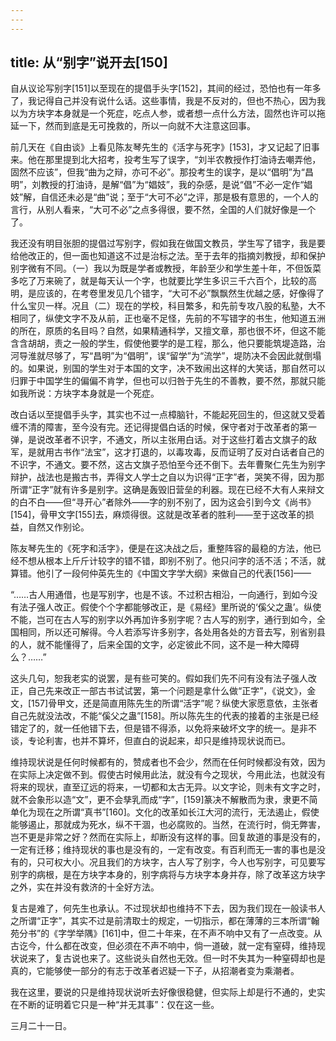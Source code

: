 ```yaml
---
---
---
```

title: 从“别字”说开去[150]
---




自从议论写别字[151]以至现在的提倡手头字[152]，其间的经过，恐怕也有一年多了，我记得自己并没有说什么话。这些事情，我是不反对的，但也不热心，因为我以为方块字本身就是一个死症，吃点人参，或者想一点什么方法，固然也许可以拖延一下，然而到底是无可挽救的，所以一向就不大注意这回事。

前几天在《自由谈》上看见陈友琴先生的《活字与死字》[153]，才又记起了旧事来。他在那里提到北大招考，投考生写了误字，“刘半农教授作打油诗去嘲弄他，固然不应该”，但我“曲为之辩，亦可不必”。那投考生的误字，是以“倡明”为“昌明”，刘教授的打油诗，是解“倡”为“娼妓”，我的杂感，是说“倡”不必一定作“娼妓”解，自信还未必是“曲”说；至于“大可不必”之评，那是极有意思的，一个人的言行，从别人看来，“大可不必”之点多得很，要不然，全国的人们就好像是一个了。

我还没有明目张胆的提倡过写别字，假如我在做国文教员，学生写了错字，我是要给他改正的，但一面也知道这不过是治标之法。至于去年的指摘刘教授，却和保护别字微有不同。（一）我以为既是学者或教授，年龄至少和学生差十年，不但饭菜多吃了万来碗了，就是每天认一个字，也就要比学生多识三千六百个，比较的高明，是应该的，在考卷里发见几个错字，“大可不必”飘飘然生优越之感，好像得了什么宝贝一样。况且（二）现在的学校，科目繁多，和先前专攻八股的私塾，大不相同了，纵使文字不及从前，正也毫不足怪，先前的不写错字的书生，他知道五洲的所在，原质的名目吗？自然，如果精通科学，又擅文章，那也很不坏，但这不能含含胡胡，责之一般的学生，假使他要学的是工程，那么，他只要能筑堤造路，治河导淮就尽够了，写“昌明”为“倡明”，误“留学”为“流学”，堤防决不会因此就倒塌的。如果说，别国的学生对于本国的文字，决不致闹出这样的大笑话，那自然可以归罪于中国学生的偏偏不肯学，但也可以归咎于先生的不善教，要不然，那就只能如我所说：方块字本身就是一个死症。

改白话以至提倡手头字，其实也不过一点樟脑针，不能起死回生的，但这就又受着缠不清的障害，至今没有完。还记得提倡白话的时候，保守者对于改革者的第一弹，是说改革者不识字，不通文，所以主张用白话。对于这些打着古文旗子的敌军，是就用古书作“法宝”，这才打退的，以毒攻毒，反而证明了反对白话者自己的不识字，不通文。要不然，这古文旗子恐怕至今还不倒下。去年曹聚仁先生为别字辩护，战法也是搬古书，弄得文人学士之自以为识得“正字”者，哭笑不得，因为那所谓“正字”就有许多是别字。这确是轰毁旧营垒的利器。现在已经不大有人来辩文的白不白——但“寻开心”者除外——字的别不别了，因为这会引到今文《尚书》[154]，骨甲文字[155]去，麻烦得很。这就是改革者的胜利——至于这改革的损益，自然又作别论。

陈友琴先生的《死字和活字》，便是在这决战之后，重整阵容的最稳的方法，他已经不想从根本上斤斤计较字的错不错，即别不别了。他只问字的活不活；不活，就算错。他引了一段何仲英先生的《中国文字学大纲》来做自己的代表[156]——

“……古人用通借，也是写别字，也是不该。不过积古相沿，一向通行，到如今没有法子强人改正。假使个个字都能够改正，是《易经》里所说的‘傒父之蛊’。纵使不能，岂可在古人写的别字以外再加许多别字呢？古人写的别字，通行到如今，全国相同，所以还可解得。今人若添写许多别字，各处用各处的方音去写，别省别县的人，就不能懂得了，后来全国的文字，必定彼此不同，这不是一种大障碍么？……”

这头几句，恕我老实的说罢，是有些可笑的。假如我们先不问有没有法子强人改正，自己先来改正一部古书试试罢，第一个问题是拿什么做“正字”，《说文》，金文，[157]骨甲文，还是简直用陈先生的所谓“活字”呢？纵使大家愿意依，主张者自己先就没法改，不能“傒父之蛊”[158]。所以陈先生的代表的接着的主张是已经错定了的，就一任他错下去，但是错不得添，以免将来破坏文字的统一。是非不谈，专论利害，也并不算坏，但直白的说起来，却只是维持现状说而已。

维持现状说是任何时候都有的，赞成者也不会少，然而在任何时候都没有效，因为在实际上决定做不到。假使古时候用此法，就没有今之现状，今用此法，也就没有将来的现状，直至辽远的将来，一切都和太古无异。以文字论，则未有文字之时，就不会象形以造“文”，更不会孳乳而成“字”，[159]篆决不解散而为隶，隶更不简单化为现在之所谓“真书”[160]。文化的改革如长江大河的流行，无法遏止，假使能够遏止，那就成为死水，纵不干涸，也必腐败的。当然，在流行时，倘无弊害，岂不更是非常之好？然而在实际上，却断没有这样的事。回复故道的事是没有的，一定有迁移；维持现状的事也是没有的，一定有改变。有百利而无一害的事也是没有的，只可权大小。况且我们的方块字，古人写了别字，今人也写别字，可见要写别字的病根，是在方块字本身的，别字病将与方块字本身并存，除了改革这方块字之外，实在并没有救济的十全好方法。

复古是难了，何先生也承认。不过现状却也维持不下去，因为我们现在一般读书人之所谓“正字”，其实不过是前清取士的规定，一切指示，都在薄薄的三本所谓“翰苑分书”的《字学举隅》[161]中，但二十年来，在不声不响中又有了一点改变。从古讫今，什么都在改变，但必须在不声不响中，倘一道破，就一定有窒碍，维持现状说来了，复古说也来了。这些说头自然也无效。但一时不失其为一种窒碍却也是真的，它能够使一部分的有志于改革者迟疑一下子，从招潮者变为乘潮者。

我在这里，要说的只是维持现状说听去好像很稳健，但实际上却是行不通的，史实在不断的证明着它只是一种“并无其事”：仅在这一些。

三月二十一日。
